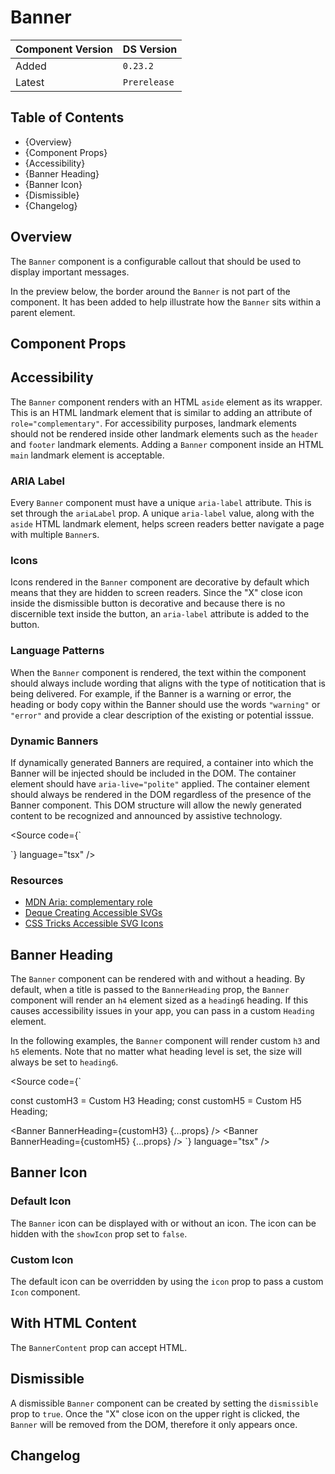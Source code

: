 

<Meta of={BannerStories} />

# Banner

| Component Version | DS Version   |
| ----------------- | ------------ |
| Added             | `0.23.2`     |
| Latest            | `Prerelease` |

## Table of Contents

- {<Link href="#overiew" target="_self">Overview</Link>}
- {<Link href="#component-props" target="_self">Component Props</Link>}
- {<Link href="#accessibility" target="_self">Accessibility</Link>}
- {<Link href="#Banner-heading" target="_self">Banner Heading</Link>}
- {<Link href="#Banner-icon" target="_self">Banner Icon</Link>}
- {<Link href="#dismissible" target="_self">Dismissible</Link>}
- {<Link href="#changelog" target="_self">Changelog</Link>}

## Overview

<Description of={BannerStories} />

The `Banner` component is a configurable callout that should be used to
display important messages.

In the preview below, the border around the `Banner` is not part of the
component. It has been added to help illustrate how the `Banner` sits
within a parent element.

## Component Props

<Canvas of={BannerStories.WithControls} />

<ArgTypes of={BannerStories.WithControls} />

## Accessibility

The `Banner` component renders with an HTML `aside` element as its
wrapper. This is an HTML landmark element that is similar to adding an attribute
of `role="complementary"`. For accessibility purposes, landmark elements should
not be rendered inside other landmark elements such as the `header` and `footer`
landmark elements. Adding a `Banner` component inside an HTML `main`
landmark element is acceptable.

### ARIA Label

Every `Banner` component must have a unique `aria-label` attribute. This
is set through the `ariaLabel` prop. A unique `aria-label` value, along with the
`aside` HTML landmark element, helps screen readers better navigate a page with
multiple `Banner`s.

### Icons

Icons rendered in the `Banner` component are decorative by default which
means that they are hidden to screen readers. Since the "X" close icon inside
the dismissible button is decorative and because there is no discernible text
inside the button, an `aria-label` attribute is added to the button.

### Language Patterns

When the `Banner` component is rendered, the text within the component
should always include wording that aligns with the type of notitication that is
being delivered. For example, if the Banner is a warning or error, the
heading or body copy within the Banner should use the words `"warning"` or
`"error"` and provide a clear description of the existing or potential isssue.

### Dynamic Banners

If dynamically generated Banners are required, a container into which the
Banner will be injected should be included in the DOM. The container
element should have `aria-live="polite"` applied. The container element should
always be rendered in the DOM regardless of the presence of the Banner
component. This DOM structure will allow the newly generated content to be
recognized and announced by assistive technology.

<Source
  code={`
<div aria-live="polite">
  <Banner {...props} />
</div>
`}
  language="tsx"
/>

### Resources

- [MDN Aria: complementary role](https://developer.mozilla.org/en-US/docs/Web/Accessibility/ARIA/Roles/complementary_role)
- [Deque Creating Accessible SVGs](https://www.deque.com/blog/creating-accessible-svgs/)
- [CSS Tricks Accessible SVG Icons](https://css-tricks.com/accessible-svg-icons/)

## Banner Heading

The `Banner` component can be rendered with and without a heading. By
default, when a title is passed to the `BannerHeading` prop, the
`Banner` component will render an `h4` element sized as a `heading6`
heading. If this causes accessibility issues in your app, you can pass in a
custom `Heading` element.

<Canvas of={BannerStories.BannerHeading} />

In the following examples, the `Banner` component will render custom `h3`
and `h5` elements. Note that no matter what heading level is set, the size will
always be set to `heading6`.

<Source
  code={`

const customH3 = <Heading level="h3">Custom H3 Heading</Heading>;
const customH5 = <Heading level="h5">Custom H5 Heading</Heading>;

<Banner BannerHeading={customH3} {...props} />
<Banner BannerHeading={customH5} {...props} />
`} language="tsx" />

<Canvas of={BannerStories.CustomBannerHeading} />

## Banner Icon

### Default Icon

The `Banner` icon can be displayed with or without an icon. The icon can
be hidden with the `showIcon` prop set to `false`.

<Canvas of={BannerStories.BannerIcon} />

### Custom Icon

The default icon can be overridden by using the `icon` prop to pass a custom `Icon` component.

<Canvas of={BannerStories.CustomIcon} />

## With HTML Content

The `BannerContent` prop can accept HTML.

<Canvas of={BannerStories.HTMLContent} />

## Dismissible

A dismissible `Banner` component can be created by setting the
`dismissible` prop to `true`. Once the "X" close icon on the upper right is
clicked, the `Banner` will be removed from the DOM, therefore it only
appears once.

<Canvas of={BannerStories.Dismissible} />

## Changelog

<ComponentChangelogTable changelogData={changelogData} />

